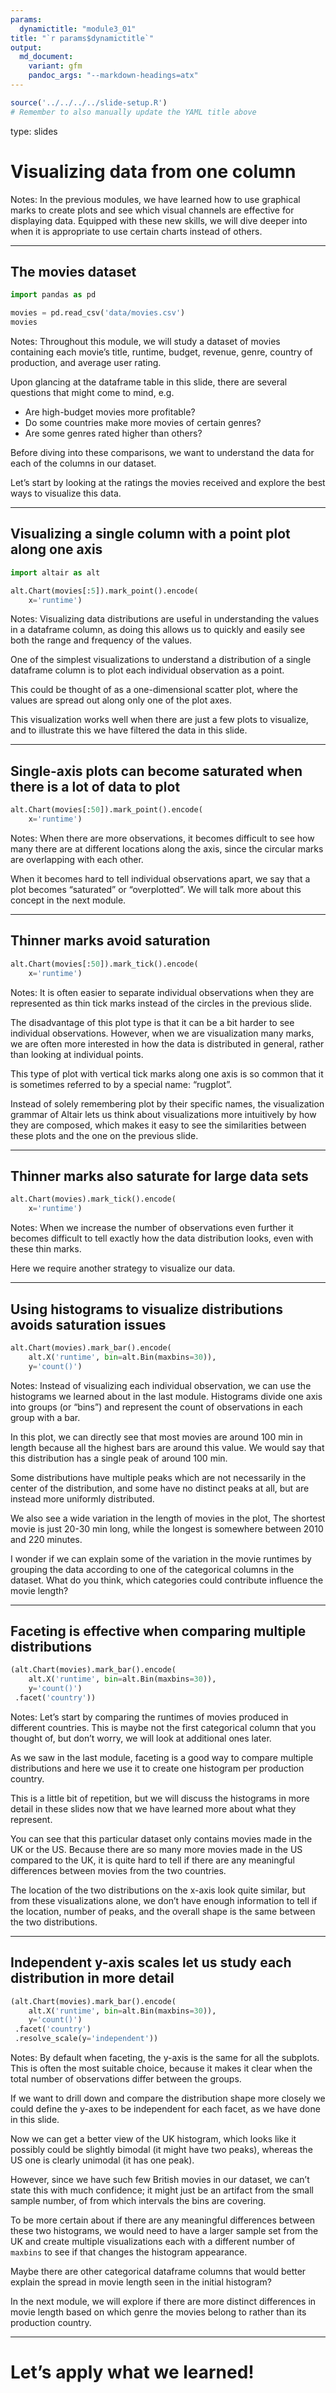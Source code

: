 ```yaml
---
params:
  dynamictitle: "module3_01"
title: "`r params$dynamictitle`"
output:
  md_document:
    variant: gfm
    pandoc_args: "--markdown-headings=atx"
---
```


```r
source('../../../../slide-setup.R')
# Remember to also manually update the YAML title above
```

type: slides

# Visualizing data from one column

Notes:
In the previous modules, we have learned
how to use graphical marks to create plots
and see which visual channels are effective for displaying data.
Equipped with these new skills,
we will dive deeper into
when it is appropriate
to use certain charts instead of others.

---

## The movies dataset

```python
import pandas as pd

movies = pd.read_csv('data/movies.csv')
movies
```

Notes:
Throughout this module,
we will study a dataset of movies containing
each movie's title, runtime, budget, revenue, genre,
country of production, and average user rating.

Upon glancing at the dataframe table in this slide,
there are several questions that might come to mind, e.g.

- Are high-budget movies more profitable?
- Do some countries make more movies of certain genres?
- Are some genres rated higher than others?

Before diving into these comparisons,
we want to understand the data for each of the columns in our dataset.

Let's start by looking at the ratings the movies received
and explore the best ways to visualize this data.

---

## Visualizing a single column with a point plot along one axis

```python
import altair as alt

alt.Chart(movies[:5]).mark_point().encode(
    x='runtime')
```

Notes:
Visualizing data distributions are useful
in understanding the values in a dataframe column,
as doing this allows us to quickly and easily
see both the range and frequency of the values.

One of the simplest visualizations to understand a 
distribution of a single dataframe column
is to plot each individual observation as a point.

This could be thought of as a one-dimensional scatter plot,
where the values are spread out along
only one of the plot axes.

This visualization works well
when there are just a few plots to visualize,
and to illustrate this
we have filtered the data in this slide.

---

## Single-axis plots can become saturated when there is a lot of data to plot

```python
alt.Chart(movies[:50]).mark_point().encode(
    x='runtime')
```

Notes:
When there are more observations,
it becomes difficult to see how many there are
at different locations along the axis,
since the circular marks are overlapping with each other.

When it becomes hard to tell individual observations apart,
we say that a plot becomes "saturated" or "overplotted".
We will talk more about this concept in the next module.

---

## Thinner marks avoid saturation

```python
alt.Chart(movies[:50]).mark_tick().encode(
    x='runtime')
```

Notes:
It is often easier to separate individual observations
when they are represented as thin tick marks instead of the circles
in the previous slide.

The disadvantage of this plot type
is that it can be a bit harder to see individual observations.
However,
when we are visualization many marks,
we are often more interested in how the data is distributed in general,
rather than looking at individual points.

This type of plot with vertical tick marks along one axis
is so common that it is sometimes referred to by a special name: "rugplot".

Instead of solely remembering plot by their specific names,
the visualization grammar of Altair lets us think about visualizations more intuitively
by how they are composed,
which makes it easy to see the similarities
between these plots and the one on the previous slide.

---

## Thinner marks also saturate for large data sets

```python
alt.Chart(movies).mark_tick().encode(
    x='runtime')
```

Notes:
When we increase the number of observations even further
it becomes difficult to tell exactly how the data distribution looks,
even with these thin marks.

Here we require another strategy to visualize our data.

---

## Using histograms to visualize distributions avoids saturation issues

```python
alt.Chart(movies).mark_bar().encode(
    alt.X('runtime', bin=alt.Bin(maxbins=30)),
    y='count()')
```

Notes:
Instead of visualizing each individual observation,
we can use the histograms we learned about in the last module.
Histograms divide one axis into groups (or "bins")
and represent the count of observations in each group with a bar.

In this plot,
we can directly see that most movies are around 100 min in length
because all the highest bars are around this value.
We would say that this distribution has a single peak of around 100 min.

Some distributions have multiple peaks
which are not necessarily in the center of the distribution,
and some have no distinct peaks at all,
but are instead more uniformly distributed.

We also see a wide variation in the length of movies in the plot,
The shortest movie is just 20-30 min long,
while the longest is somewhere between 2010 and 220 minutes.

I wonder if we can explain some of the variation in the movie runtimes
by grouping the data according to one of the categorical columns in the dataset.
What do you think,
which categories could contribute influence the movie length?

---

## Faceting is effective when comparing multiple distributions

```python
(alt.Chart(movies).mark_bar().encode(
    alt.X('runtime', bin=alt.Bin(maxbins=30)),
    y='count()')
 .facet('country'))
```

Notes:
Let's start by comparing the runtimes of movies produced in different countries.
This is maybe not the first categorical column that you thought of,
but don't worry,
we will look at additional ones later.

As we saw in the last module,
faceting is a good way to compare multiple distributions
and here we use it to create one histogram per production country.

This is a little bit of repetition,
but we will discuss the histograms in more detail in these slides
now that we have learned more about what they represent.

You can see that this particular dataset only contains movies made in the UK or the US.
Because there are so many more movies made in the US compared to the UK,
it is quite hard to tell if there are any meaningful differences
between movies from the two countries.

The location of the two distributions on the x-axis look quite similar,
but from these visualizations alone,
we don't have enough information
to tell if the location, number of peaks, 
and the overall shape is the same between the two distributions.

---

## Independent y-axis scales let us study each distribution in more detail 

```python
(alt.Chart(movies).mark_bar().encode(
    alt.X('runtime', bin=alt.Bin(maxbins=30)),
    y='count()')
 .facet('country')
 .resolve_scale(y='independent'))
```

Notes:
By default when faceting,
the y-axis is the same for all the subplots.
This is often the most suitable choice,
because it makes it clear when the total number of observations
differ between the groups.

If we want to drill down and compare the distribution shape more closely
we could define the y-axes to be independent for each facet,
as we have done in this slide.

Now we can get a better view of the UK histogram,
which looks like it possibly could be slightly bimodal (it might have two peaks),
whereas the US one is clearly unimodal (it has one peak).

However,
since we have such few British movies in our dataset,
we can't state this with much confidence;
it might just be an artifact 
from the small sample number,
of from which intervals the bins are covering.

To be more certain about if there are any meaningful differences
between these two histograms,
we would need to have a larger sample set from the UK
and create multiple visualizations
each with a different number of `maxbins`
to see if that changes the histogram appearance.

Maybe there are other categorical dataframe columns
that would better explain the spread in movie length
seen in the initial histogram?

In the next module, we will explore
if there are more distinct differences in movie length
based on which genre the movies belong to
rather than its production country.

---

# Let's apply what we learned!
